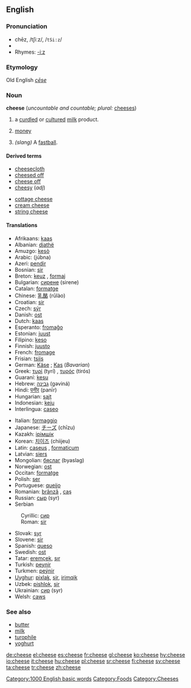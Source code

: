 ==English==

{{wikipedia}}
===Pronunciation===
*chēz, /tʃiːz/, /<tt>tSi:z</tt>/
*{{audio|en-us-cheese.ogg|Audio (US)}}
*Rhymes: [[Rhymes:English:-iːz|-iːz]]
===Etymology===
Old English ''[[cēse]]''
===Noun===
'''cheese''' (''uncountable and countable; plural:'' [[cheeses]])

# a [[curdle]]d or [[culture]]d [[milk]] product.
# {{slang}} [[money]]
#{{baseball}} ''(slang)'' A [[fastball]].

====Derived terms====
{{top}}
*[[cheesecloth]]
*[[cheesed off]]
*[[cheese off]]
*[[cheesy]] (''adj'')
{{mid}}
*[[cottage cheese]]
*[[cream cheese]]
*[[string cheese]]
{{bottom}}

====Translations====
{{top}}
*Afrikaans: [[kaas]]
*Albanian: [[djathë]] {{f}}
*Amuzgo: [[kesò]]
*Arabic: {{ARchar|[[جبنة]]}} (júbna) {{f}}
*Azeri: [[pendir]]
*Bosnian: [[sir#Bosnian|sir]] {{m}}
*Breton: [[keuz]] {{m}}, [[formaj]] {{m}}
*Bulgarian: [[сирене]] (sirene) {{m}}
*Catalan: [[formatge]] {{m}}
*Chinese: [[乳酪]] (rŭlào)
*Croatian: [[sir#Croatian|sir]] {{m}}
*Czech: [[sýr]] {{m}}
*Danish: [[ost]]
*Dutch: [[kaas]] {{m}}
*Esperanto: [[fromaĝo]]
*Estonian: [[juust]]
*Filipino: [[keso]]
*Finnish: [[juusto]]
*French: [[fromage]] {{m}}
*Frisian: [[tsiis]]
*German: [[Käse]] {{m}}; [[Kas]] {{m}} (''Bavarian'')
*Greek: [[τυρί]] (tyrí) {{n}}, [[τυρός]] (tirós) {{m}}
*Guaraní: [[kesu]]
*Hebrew: [[גבינה]] (gəviná) {{f}}
*Hindi: [[पनीर]] (panīr)
*Hungarian: [[sajt]]
*Indonesian: [[keju]]
*Interlingua: [[caseo]]
{{mid}}
*Italian: [[formaggio]] {{m}}
*Japanese: [[チーズ]] (chīzu)
*Kazakh: [[iрiмшiк]]
*Korean: [[치이즈]] (chiijeu)
*Latin: [[caseus]] {{m}}, [[formaticum]] {{n}}
*Latvian: [[siers]] {{m}}
*Mongolian: [[бяслаг]] (byaslag)
*Norwegian: [[ost]]
*Occitan: [[formatge]]
*Polish: [[ser#Polish|ser]] {{m}}
*Portuguese: [[queijo]] {{m}}
*Romanian: [[brânză]] {{f}}, [[caş]]
*Russian: [[сыр]] (syr) {{m}}
*Serbian
:Cyrillic: [[сир#Serbian|сир]] {{m}}
:Roman: [[sir#Serbian|sir]] {{m}}
*Slovak: [[syr]] {{m}}
*Slovene: [[sir#Slovene|sir]] {{m}}
*Spanish: [[queso]] {{m}}
*Swedish: [[ost]] {{c}}
*Tatar: [[eremçek]], [[sır]]
*Turkish: [[peynir]]
*Turkmen: [[peýnir]]
*[[Uyghur]]: [[pixlak̡]], [[sir]], [[irimqik]]
*Uzbek: [[pishlok]], [[sir]]
*Ukrainian: [[сир#Ukrainian|сир]] (syr) {{m}}
*Welsh: [[caws]] {{m}}
{{bottom}}

===See also===
*[[butter]]
*[[milk]]
*[[turophile]]
*[[yoghurt]]

[[Category:1000 English basic words]]
[[Category:Foods]]
[[Category:Cheeses]]

[[de:cheese]]
[[el:cheese]]
[[es:cheese]]
[[fr:cheese]]
[[gl:cheese]]
[[ko:cheese]]
[[hy:cheese]]
[[io:cheese]]
[[it:cheese]]
[[hu:cheese]]
[[pl:cheese]]
[[sr:cheese]]
[[fi:cheese]]
[[sv:cheese]]
[[ta:cheese]]
[[tr:cheese]]
[[zh:cheese]]